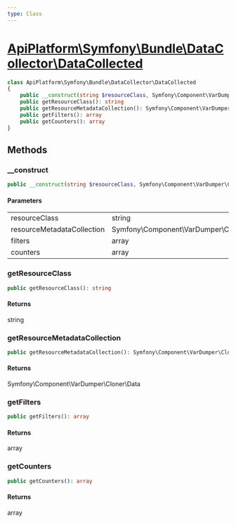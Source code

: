 ```yaml
---
type: Class
---
```


# [ApiPlatform\Symfony\Bundle\DataCollector\DataCollected](/docs/v3.1/reference/Symfony/Bundle/DataCollector/DataCollected)



```php
class ApiPlatform\Symfony\Bundle\DataCollector\DataCollected
{
    public __construct(string $resourceClass, Symfony\Component\VarDumper\Cloner\Data $resourceMetadataCollection, array $filters, array $counters)
    public getResourceClass(): string
    public getResourceMetadataCollection(): Symfony\Component\VarDumper\Cloner\Data
    public getFilters(): array
    public getCounters(): array
}
```
## Methods

### __construct



```php
public __construct(string $resourceClass, Symfony\Component\VarDumper\Cloner\Data $resourceMetadataCollection, array $filters, array $counters)
```

#### Parameters

<table><tbody>
<tr><td>resourceClass</td><td>string</td><td></td></tr><tr><td>resourceMetadataCollection</td><td>Symfony\Component\VarDumper\Cloner\Data</td><td></td></tr><tr><td>filters</td><td>array</td><td></td></tr><tr><td>counters</td><td>array</td><td></td></tr>
</tbody>
</table>

### getResourceClass



```php
public getResourceClass(): string
```

#### Returns

string

### getResourceMetadataCollection



```php
public getResourceMetadataCollection(): Symfony\Component\VarDumper\Cloner\Data
```

#### Returns

Symfony\Component\VarDumper\Cloner\Data

### getFilters



```php
public getFilters(): array
```

#### Returns

array

### getCounters



```php
public getCounters(): array
```

#### Returns

array
